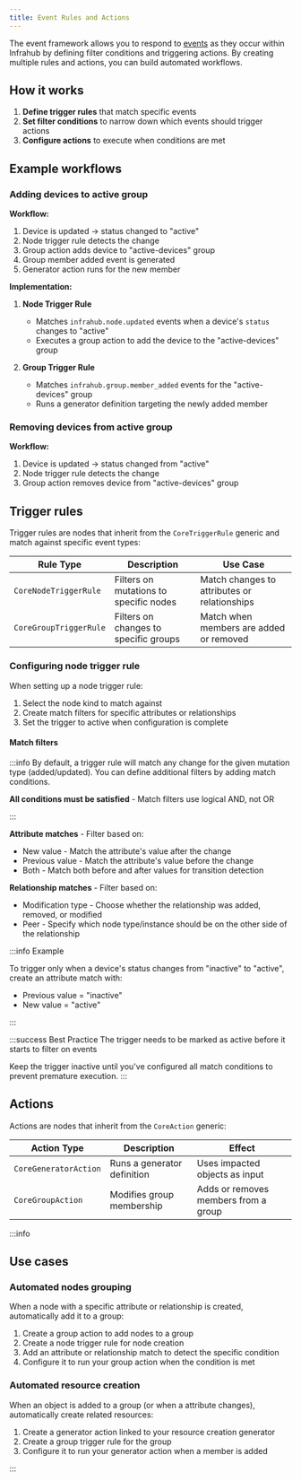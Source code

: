 ```yaml
---
title: Event Rules and Actions
---
```


The event framework allows you to respond to [events](/topics/events) as they occur within Infrahub by defining filter conditions and triggering actions.
By creating multiple rules and actions, you can build automated workflows.

## How it works

1. **Define trigger rules** that match specific events
2. **Set filter conditions** to narrow down which events should trigger actions
3. **Configure actions** to execute when conditions are met

## Example workflows

### Adding devices to active group

**Workflow:**

1. Device is updated → status changed to "active"
2. Node trigger rule detects the change
3. Group action adds device to "active-devices" group
4. Group member added event is generated
5. Generator action runs for the new member

**Implementation:**

1. **Node Trigger Rule**
   * Matches `infrahub.node.updated` events when a device's `status` changes to "active"
   * Executes a group action to add the device to the "active-devices" group

2. **Group Trigger Rule**
   * Matches `infrahub.group.member_added` events for the "active-devices" group
   * Runs a generator definition targeting the newly added member

### Removing devices from active group

**Workflow:**

1. Device is updated → status changed from "active"
2. Node trigger rule detects the change
3. Group action removes device from "active-devices" group

## Trigger rules

Trigger rules are nodes that inherit from the `CoreTriggerRule` generic and match against specific event types:

| Rule Type | Description | Use Case |
|-----------|-------------|----------|
| `CoreNodeTriggerRule` | Filters on mutations to specific nodes | Match changes to attributes or relationships |
| `CoreGroupTriggerRule` | Filters on changes to specific groups | Match when members are added or removed |

### Configuring node trigger rule

When setting up a node trigger rule:

1. Select the node kind to match against
2. Create match filters for specific attributes or relationships
3. Set the trigger to active when configuration is complete

#### Match filters

:::info
By default, a trigger rule will match any change for the given mutation type (added/updated).
You can define additional filters by adding match conditions.

**All conditions must be satisfied** - Match filters use logical AND, not OR

:::

**Attribute matches** - Filter based on:

* New value - Match the attribute's value after the change
* Previous value - Match the attribute's value before the change
* Both - Match both before and after values for transition detection

**Relationship matches** - Filter based on:

* Modification type - Choose whether the relationship was added, removed, or modified
* Peer - Specify which node type/instance should be on the other side of the relationship

:::info Example

To trigger only when a device's status changes from "inactive" to "active", create an attribute match with:

* Previous value = "inactive"
* New value = "active"

:::

:::success Best Practice
The trigger needs to be marked as active before it starts to filter on events

Keep the trigger inactive until you've configured all match conditions to prevent premature execution.
:::

## Actions

Actions are nodes that inherit from the `CoreAction` generic:

| Action Type | Description | Effect |
|-------------|-------------|--------|
| `CoreGeneratorAction` | Runs a generator definition | Uses impacted objects as input |
| `CoreGroupAction` | Modifies group membership | Adds or removes members from a group |

:::info

## Use cases

### Automated nodes grouping

When a node with a specific attribute or relationship is created, automatically add it to a group:

1. Create a group action to add nodes to a group
2. Create a node trigger rule for node creation
3. Add an attribute or relationship match to detect the specific condition
4. Configure it to run your group action when the condition is met

### Automated resource creation

When an object is added to a group (or when a attribute changes), automatically create related resources:

1. Create a generator action linked to your resource creation generator
2. Create a group trigger rule for the group
3. Configure it to run your generator action when a member is added

:::
